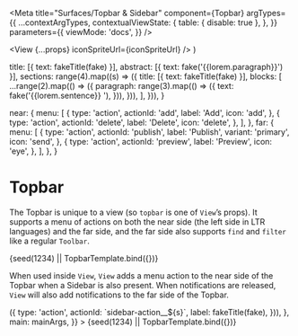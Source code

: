 


<Meta
  title="Surfaces/Topbar & Sidebar"
  component={Topbar}
  argTypes={{
    ...contextArgTypes,
    contextualViewState: {
      table: { disable: true },
    },
  }}
  parameters={{
    viewMode: 'docs',
  }}
/>

  <View {...props} iconSpriteUrl={iconSpriteUrl} />
)

  title: [{ text: fakeTitle(fake) }],
  abstract: [{ text: fake('{{lorem.paragraph}}') }],
  sections: range(4).map((s) => ({
    title: [{ text: fakeTitle(fake) }],
    blocks: [
      ...range(2).map(() => ({
        paragraph: range(3).map(() => ({
          text: fake('{{lorem.sentence}} '),
        })),
      })),
    ],
  })),
}

  near: {
    menu: [
      {
        type: 'action',
        actionId: 'add',
        label: 'Add',
        icon: 'add',
      },
      {
        type: 'action',
        actionId: 'delete',
        label: 'Delete',
        icon: 'delete',
      },
    ],
  },
  far: {
    menu: [
      {
        type: 'action',
        actionId: 'publish',
        label: 'Publish',
        variant: 'primary',
        icon: 'send',
      },
      {
        type: 'action',
        actionId: 'preview',
        label: 'Preview',
        icon: 'eye',
      },
    ],
  },
}

# Topbar

The Topbar is unique to a view (so `topbar` is one of `View`’s props). It
supports a menu of actions on both the near side (the left side in LTR
languages) and the far side, and the far side also supports `find` and `filter`
like a regular `Toolbar`.

<Canvas withSource="none">
  <Story
    name="Topbar"
    args={{
      themeName: 'light',
      accentScheme: 'teams',
      topbar: topbarArgs,
      main: mainArgs,
    }}
  >
    {seed(1234) || TopbarTemplate.bind({})}
  </Story>
</Canvas>

<ArgsTable story="Topbar" />

When used inside `View`, `View` adds a menu action to the near side of the
Topbar when a Sidebar is also present. When notifications are released, `View`
will also add notifications to the far side of the Topbar.

<Canvas withSource="none">
  <Story
    name="Topbar plus Sidebar"
    args={{
      themeName: 'light',
      accentScheme: 'teams',
      topbar: topbarArgs,
      sidebar: {
        title: fakeTitle(fake),
        menu: range(8).map((s) => ({
          type: 'action',
          actionId: `sidebar-action__${s}`,
          label: fakeTitle(fake),
        })),
      },
      main: mainArgs,
    }}
  >
    {seed(1234) || TopbarTemplate.bind({})}
  </Story>
</Canvas>
